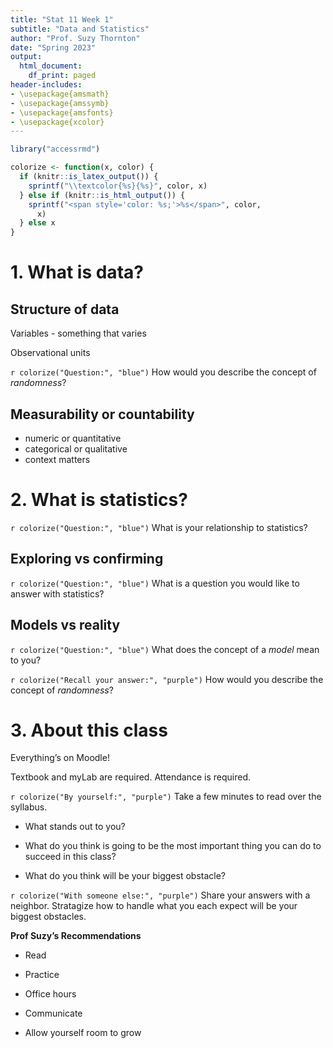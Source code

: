 ```yaml
---
title: "Stat 11 Week 1"
subtitle: "Data and Statistics" 
author: "Prof. Suzy Thornton"
date: "Spring 2023"
output:
  html_document:
    df_print: paged
header-includes:
- \usepackage{amsmath}
- \usepackage{amssymb}
- \usepackage{amsfonts}
- \usepackage{xcolor}
---
```


```r
library("accessrmd")

colorize <- function(x, color) {
  if (knitr::is_latex_output()) {
    sprintf("\\textcolor{%s}{%s}", color, x)
  } else if (knitr::is_html_output()) {
    sprintf("<span style='color: %s;'>%s</span>", color,
      x)
  } else x
}

```

# 1. What is data? 

## Structure of data 

Variables - something that varies 

Observational units 

`r colorize("Question:", "blue")` How would you describe the concept of *randomness*? 


## Measurability or countability 

   - numeric or quantitative 
   - categorical or qualitative 
   - context matters 


# 2. What is statistics? 

`r colorize("Question:", "blue")` What is your relationship to statistics? 



## Exploring vs confirming 

`r colorize("Question:", "blue")` What is a question you would like to answer with statistics? 


## Models vs reality 

`r colorize("Question:", "blue")` What does the concept of a *model* mean to you?

`r colorize("Recall your answer:", "purple")` How would you describe the concept of *randomness*? 


# 3. About this class 

Everything's on Moodle! 

Textbook and myLab are required. Attendance is required. 

`r colorize("By yourself:", "purple")` 
Take a few minutes to read over the syllabus. 

- What stands out to you? 

- What do you think is going to be the most important thing you can do to succeed in this class? 

- What do you think will be your biggest obstacle? 

`r colorize("With someone else:", "purple")` 
Share your answers with a neighbor. Stratagize how to handle what you each expect will be your biggest obstacles. 


**Prof Suzy's Recommendations** 

- Read 

- Practice 

- Office hours 

- Communicate 

- Allow yourself room to grow 